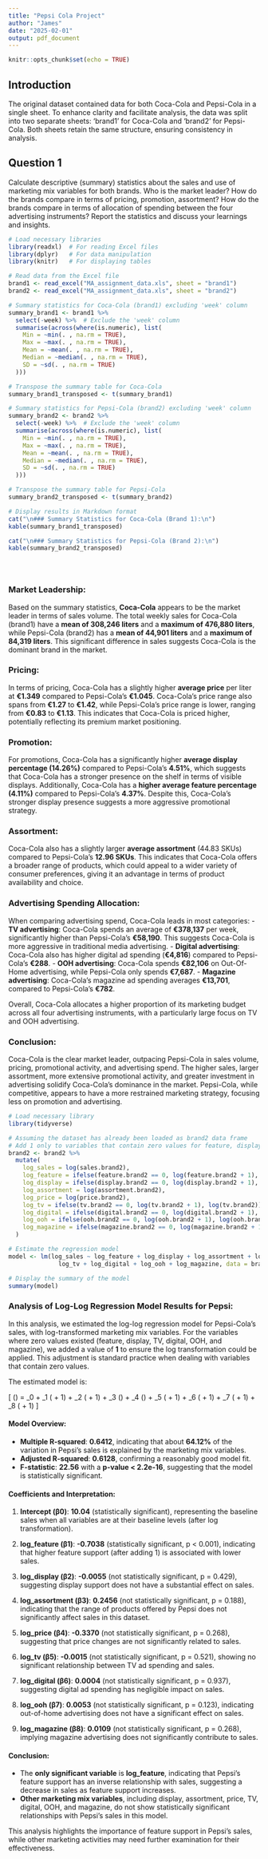 ```yaml
---
title: "Pepsi Cola Project"
author: "James"
date: "2025-02-01"
output: pdf_document
---
```


```r
knitr::opts_chunk$set(echo = TRUE)
```

## Introduction

The original dataset contained data for both Coca-Cola and Pepsi-Cola in a single sheet. To enhance clarity and facilitate analysis, the data was split into two separate sheets: ‘brand1’ for Coca-Cola and ‘brand2’ for Pepsi-Cola. Both sheets retain the same structure, ensuring consistency in analysis.

## Question 1
Calculate descriptive (summary) statistics about the sales and use of marketing mix variables for both brands. Who is the market leader? How do the brands compare in terms of pricing, promotion, assortment? How do the brands compare in terms of allocation of spending between the four advertising instruments? Report the statistics and discuss your learnings and insights.

```r
# Load necessary libraries
library(readxl)  # For reading Excel files
library(dplyr)   # For data manipulation
library(knitr)   # For displaying tables

# Read data from the Excel file
brand1 <- read_excel("MA_assignment_data.xls", sheet = "brand1")
brand2 <- read_excel("MA_assignment_data.xls", sheet = "brand2")

# Summary statistics for Coca-Cola (brand1) excluding 'week' column
summary_brand1 <- brand1 %>%
  select(-week) %>%  # Exclude the 'week' column
  summarise(across(where(is.numeric), list(
    Min = ~min(. , na.rm = TRUE), 
    Max = ~max(. , na.rm = TRUE), 
    Mean = ~mean(. , na.rm = TRUE), 
    Median = ~median(. , na.rm = TRUE), 
    SD = ~sd(. , na.rm = TRUE)
  )))

# Transpose the summary table for Coca-Cola
summary_brand1_transposed <- t(summary_brand1)

# Summary statistics for Pepsi-Cola (brand2) excluding 'week' column
summary_brand2 <- brand2 %>%
  select(-week) %>%  # Exclude the 'week' column
  summarise(across(where(is.numeric), list(
    Min = ~min(. , na.rm = TRUE), 
    Max = ~max(. , na.rm = TRUE), 
    Mean = ~mean(. , na.rm = TRUE), 
    Median = ~median(. , na.rm = TRUE), 
    SD = ~sd(. , na.rm = TRUE)
  )))

# Transpose the summary table for Pepsi-Cola
summary_brand2_transposed <- t(summary_brand2)

# Display results in Markdown format
cat("\n### Summary Statistics for Coca-Cola (Brand 1):\n")
kable(summary_brand1_transposed)

cat("\n### Summary Statistics for Pepsi-Cola (Brand 2):\n")
kable(summary_brand2_transposed)





```

### Market Leadership:

Based on the summary statistics, **Coca-Cola** appears to be the market leader in terms of sales volume. The total weekly sales for Coca-Cola (brand1) have a **mean of 308,246 liters** and a **maximum of 476,880 liters**, while Pepsi-Cola (brand2) has a **mean of 44,901 liters** and a **maximum of 84,319 liters**. This significant difference in sales suggests Coca-Cola is the dominant brand in the market.

### Pricing:

In terms of pricing, Coca-Cola has a slightly higher **average price** per liter at **€1.349** compared to Pepsi-Cola's **€1.045**. Coca-Cola's price range also spans from **€1.27** to **€1.42**, while Pepsi-Cola's price range is lower, ranging from **€0.83** to **€1.13**. This indicates that Coca-Cola is priced higher, potentially reflecting its premium market positioning.

### Promotion:

For promotions, Coca-Cola has a significantly higher **average display percentage (14.26%)** compared to Pepsi-Cola’s **4.51%**, which suggests that Coca-Cola has a stronger presence on the shelf in terms of visible displays. Additionally, Coca-Cola has a **higher average feature percentage (4.11%)** compared to Pepsi-Cola’s **4.37%**. Despite this, Coca-Cola’s stronger display presence suggests a more aggressive promotional strategy.

### Assortment:

Coca-Cola also has a slightly larger **average assortment** (44.83 SKUs) compared to Pepsi-Cola’s **12.96 SKUs**. This indicates that Coca-Cola offers a broader range of products, which could appeal to a wider variety of consumer preferences, giving it an advantage in terms of product availability and choice.

### Advertising Spending Allocation:

When comparing advertising spend, Coca-Cola leads in most categories:
- **TV advertising**: Coca-Cola spends an average of **€378,137** per week, significantly higher than Pepsi-Cola's **€58,190**. This suggests Coca-Cola is more aggressive in traditional media advertising.
- **Digital advertising**: Coca-Cola also has higher digital ad spending (**€4,816**) compared to Pepsi-Cola’s **€288**.
- **OOH advertising**: Coca-Cola spends **€82,106** on Out-Of-Home advertising, while Pepsi-Cola only spends **€7,687**.
- **Magazine advertising**: Coca-Cola’s magazine ad spending averages **€13,701**, compared to Pepsi-Cola’s **€782**.

Overall, Coca-Cola allocates a higher proportion of its marketing budget across all four advertising instruments, with a particularly large focus on TV and OOH advertising.

### Conclusion:

Coca-Cola is the clear market leader, outpacing Pepsi-Cola in sales volume, pricing, promotional activity, and advertising spend. The higher sales, larger assortment, more extensive promotional activity, and greater investment in advertising solidify Coca-Cola's dominance in the market. Pepsi-Cola, while competitive, appears to have a more restrained marketing strategy, focusing less on promotion and advertising.

```r
# Load necessary library
library(tidyverse)

# Assuming the dataset has already been loaded as brand2 data frame
# Add 1 only to variables that contain zero values for feature, display, tv, digital, ooh, and magazine
brand2 <- brand2 %>%
  mutate(
    log_sales = log(sales.brand2),
    log_feature = ifelse(feature.brand2 == 0, log(feature.brand2 + 1), log(feature.brand2)),
    log_display = ifelse(display.brand2 == 0, log(display.brand2 + 1), log(display.brand2)),
    log_assortment = log(assortment.brand2),
    log_price = log(price.brand2),
    log_tv = ifelse(tv.brand2 == 0, log(tv.brand2 + 1), log(tv.brand2)),
    log_digital = ifelse(digital.brand2 == 0, log(digital.brand2 + 1), log(digital.brand2)),
    log_ooh = ifelse(ooh.brand2 == 0, log(ooh.brand2 + 1), log(ooh.brand2)),
    log_magazine = ifelse(magazine.brand2 == 0, log(magazine.brand2 + 1), log(magazine.brand2))
  )

# Estimate the regression model
model <- lm(log_sales ~ log_feature + log_display + log_assortment + log_price + 
              log_tv + log_digital + log_ooh + log_magazine, data = brand2)

# Display the summary of the model
summary(model)

```
### Analysis of Log-Log Regression Model Results for Pepsi:

In this analysis, we estimated the log-log regression model for Pepsi-Cola’s sales, with log-transformed marketing mix variables. For the variables where zero values existed (feature, display, TV, digital, OOH, and magazine), we added a value of **1** to ensure the log transformation could be applied. This adjustment is standard practice when dealing with variables that contain zero values.

The estimated model is:

\[
\log(\text{sales.brand2}) = \beta_0 + \beta_1 \log(\text{feature.brand2} + 1) + \beta_2 \log(\text{display.brand2} + 1) + \beta_3 \log(\text{assortment.brand2}) + \beta_4 \log(\text{price.brand2}) + \beta_5 \log(\text{tv.brand2} + 1) + \beta_6 \log(\text{digital.brand2} + 1) + \beta_7 \log(\text{ooh.brand2} + 1) + \beta_8 \log(\text{magazine.brand2} + 1)
\]

#### Model Overview:
- **Multiple R-squared**: **0.6412**, indicating that about **64.12%** of the variation in Pepsi’s sales is explained by the marketing mix variables.
- **Adjusted R-squared**: **0.6128**, confirming a reasonably good model fit.
- **F-statistic**: **22.56** with a **p-value < 2.2e-16**, suggesting that the model is statistically significant.

#### Coefficients and Interpretation:

1. **Intercept (β0)**: **10.04** (statistically significant), representing the baseline sales when all variables are at their baseline levels (after log transformation).

2. **log_feature (β1)**: **-0.7038** (statistically significant, p < 0.001), indicating that higher feature support (after adding 1) is associated with lower sales.

3. **log_display (β2)**: **-0.0055** (not statistically significant, p = 0.429), suggesting display support does not have a substantial effect on sales.

4. **log_assortment (β3)**: **0.2456** (not statistically significant, p = 0.188), indicating that the range of products offered by Pepsi does not significantly affect sales in this dataset.

5. **log_price (β4)**: **-0.3370** (not statistically significant, p = 0.268), suggesting that price changes are not significantly related to sales.

6. **log_tv (β5)**: **-0.0015** (not statistically significant, p = 0.521), showing no significant relationship between TV ad spending and sales.

7. **log_digital (β6)**: **0.0004** (not statistically significant, p = 0.937), suggesting digital ad spending has negligible impact on sales.

8. **log_ooh (β7)**: **0.0053** (not statistically significant, p = 0.123), indicating out-of-home advertising does not have a significant effect on sales.

9. **log_magazine (β8)**: **0.0109** (not statistically significant, p = 0.268), implying magazine advertising does not significantly contribute to sales.

#### Conclusion:
- The **only significant variable** is **log_feature**, indicating that Pepsi's feature support has an inverse relationship with sales, suggesting a decrease in sales as feature support increases.
- **Other marketing mix variables**, including display, assortment, price, TV, digital, OOH, and magazine, do not show statistically significant relationships with Pepsi's sales in this model.

This analysis highlights the importance of feature support in Pepsi’s sales, while other marketing activities may need further examination for their effectiveness.




